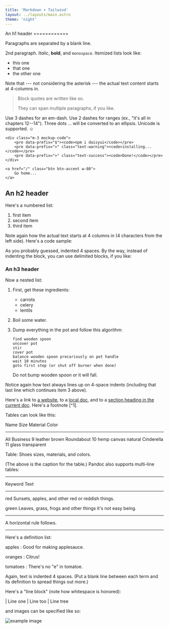 ```yaml
---
title: 'Markdown + Tailwind'
layout: ../layouts/main.astro
theme: 'night'
---
```


<div class="prose p-16">
An h1 header
============

Paragraphs are separated by a blank line.

2nd paragraph. *Italic*, **bold**, and `monospace`. Itemized lists
look like:

  * this one
  * that one
  * the other one

Note that --- not considering the asterisk --- the actual text
content starts at 4-columns in.

> Block quotes are
> written like so.
>
> They can span multiple paragraphs,
> if you like.

Use 3 dashes for an em-dash. Use 2 dashes for ranges (ex., "it's all
in chapters 12--14"). Three dots ... will be converted to an ellipsis.
Unicode is supported. ☺


	<div class="m-3 mockup-code">
		<pre data-prefix="$"><code>npm i daisyui</code></pre>
		<pre data-prefix=">" class="text-warning"><code>installing...</code></pre>
		<pre data-prefix=">" class="text-success"><code>Done!</code></pre>
	</div>

	<a href="/" class="btn btn-accent w-80">
		Go home...
	</a>


An h2 header
------------

Here's a numbered list:

 1. first item
 2. second item
 3. third item

Note again how the actual text starts at 4 columns in (4 characters
from the left side). Here's a code sample:

As you probably guessed, indented 4 spaces. By the way, instead of
indenting the block, you can use delimited blocks, if you like:



### An h3 header ###

Now a nested list:

 1. First, get these ingredients:

      * carrots
      * celery
      * lentils

 2. Boil some water.

 3. Dump everything in the pot and follow
    this algorithm:

        find wooden spoon
        uncover pot
        stir
        cover pot
        balance wooden spoon precariously on pot handle
        wait 10 minutes
        goto first step (or shut off burner when done)

    Do not bump wooden spoon or it will fall.

Notice again how text always lines up on 4-space indents (including
that last line which continues item 3 above).

Here's a link to [a website](http://foo.bar), to a [local
doc](local-doc.html), and to a [section heading in the current
doc](#an-h2-header). Here's a footnote [^1].


Tables can look like this:

Name           Size  Material      Color
------------- -----  ------------  ------------
All Business      9  leather       brown
Roundabout       10  hemp canvas   natural
Cinderella       11  glass         transparent

Table: Shoes sizes, materials, and colors.

(The above is the caption for the table.) Pandoc also supports
multi-line tables:

--------  -----------------------
Keyword   Text
--------  -----------------------
red       Sunsets, apples, and
          other red or reddish
          things.

green     Leaves, grass, frogs
          and other things it's
          not easy being.
--------  -----------------------

A horizontal rule follows.

***

Here's a definition list:

apples
  : Good for making applesauce.

oranges
  : Citrus!

tomatoes
  : There's no "e" in tomatoe.

Again, text is indented 4 spaces. (Put a blank line between each
term and  its definition to spread things out more.)

Here's a "line block" (note how whitespace is honored):

| Line one
|   Line too
| Line tree

and images can be specified like so:

![example image](https://picsum.photos/id/237/200/300 "An exemplary image")
</div>
